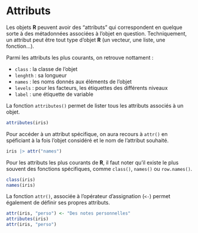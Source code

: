 # Attributs {#sec-attributs}

Les objets **R** peuvent avoir des <q>attributs</q> qui correspondent en quelque sorte à des métadonnées associées à l'objet en question. Techniquement, un attribut peut être tout type d'objet **R** (un vecteur, une liste, une fonction...).

Parmi les attributs les plus courants, on retrouve nottament :

-   `class` : la classe de l'objet
-   `lenghth` : sa longueur
-   `names` : les noms donnés aux éléments de l'objet
-   `levels` : pour les facteurs, les étiquettes des différents niveaux
-   `label` : une étiquette de variable

La fonction `attributes()` permet de lister tous les attributs associés à un objet.

```r
attributes(iris)
```

Pour accéder à un attribut spécifique, on aura recours à `attr()` en spéficiant à la fois l'objet considéré et le nom de l'attribut souhaité.

```r
iris |> attr("names")
```

Pour les attributs les plus courants de **R**, il faut noter qu'il existe le plus souvent des fonctions spécifiques, comme `class()`, `names()` ou `row.names()`.

```r
class(iris)
names(iris)
```

La fonction `attr()`, associée à l'opérateur d'assignation (`<-`) permet également de définir ses propres attributs.

```r
attr(iris, "perso") <- "Des notes personnelles"
attributes(iris)
attr(iris, "perso")
```
